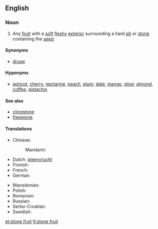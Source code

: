 {{wikipedia|Drupe}}
==English==

===Noun===
{{en-noun|head=[[stone]] [[fruit]]}}

# Any [[fruit]] with a [[soft]] [[fleshy]] [[exterior]] surrounding a hard [[pit]] or [[stone]] containing the [[seed]].

====Synonyms====
* [[drupe]]

====Hyponyms====
* [[apricot]], [[cherry]], [[nectarine]], [[peach]], [[plum]]; [[date]], [[mango]], [[olive]]; [[almond]], [[coffee]], [[pistachio]]

====See also====
* [[clingstone]]
* [[freestone]]

====Translations====
{{trans-top|fruit with soft flesh and a hard pit}}
* Chinese:
*: Mandarin: {{t-|cmn|核果|tr=héguǒ|sc=Hani}}
* Dutch: [[steenvrucht]] {{f}}
* Finnish: {{t+|fi|luumarja}}
* French: {{t+|fr|drupe|f}}
* German: {{t+|de|Steinfrucht|f}}
{{trans-mid}}
* Macedonian: {{t-|mk|јаткесто овошје|n|tr=játkesto óvošje|sc=Cyrl}}
* Polish: {{t-|pl|pestkowiec|m}}
* Romanian: {{t+|ro|drupă|f}}
* Russian: {{t+|ru|костянка|f|tr=kostjánka|sc=Cyrl}}
* Serbo-Croatian: {{t-|sh|koštunica}}
* Swedish: {{t+|sv|stenfrukt|c}}
{{trans-bottom}}

[[et:stone fruit]]
[[fi:stone fruit]]